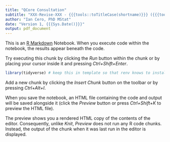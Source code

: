 ```yaml
---
title: "QCore Consultation"
subtitle: "XXX-Revise-XXX - {{{tools::toTitleCase(shortname)}}} ({{{tools::toTitleCase(client)}}}, {{{format(Sys.Date(), format = '%Y')}}})"
author: "Ian Cero, PhD MStat"
date: "Version 1, {{{Sys.Date()}}}"
output: pdf_document
---
```


This is an [R Markdown](http://rmarkdown.rstudio.com) Notebook. When you execute code within the notebook, the results appear beneath the code. 

Try executing this chunk by clicking the *Run* button within the chunk or by placing your cursor inside it and pressing *Ctrl+Shift+Enter*. 

```r
library(tidyverse) # keep this in template so that renv knows to install it
```

Add a new chunk by clicking the *Insert Chunk* button on the toolbar or by pressing *Ctrl+Alt+I*.

When you save the notebook, an HTML file containing the code and output will be saved alongside it (click the *Preview* button or press *Ctrl+Shift+K* to preview the HTML file).

The preview shows you a rendered HTML copy of the contents of the editor. Consequently, unlike *Knit*, *Preview* does not run any R code chunks. Instead, the output of the chunk when it was last run in the editor is displayed.
